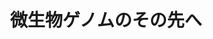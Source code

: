 ﻿---
title: "微生物ゲノムのその先へ"
category: "生命理工学院"
vol: "84"
interviewee: "黒川・中島・山田"
url: ""
tags: ["微生物","ゲノム","遺伝子","生命"]
pdf: "84-2-kurokawa-nakajima-yamada.pdf"
career: ""
preface: "我々の身近に存在する微生物。自然環境中に存在する微生物はそのほとんどが培養できないため、従来の方法では微生物研究に限界があった。しかし、近年（2015年4月当時）メタゲノム解析という新しい手法が登場し、微生物研究は新たな局面を迎えた。黒川・中島・山田研究室ではこの手法を用いることで微生物に関する新たな知見を発見し、さまざまな分野に応用しようとしている。その挑戦を覗いていこう。"
---
